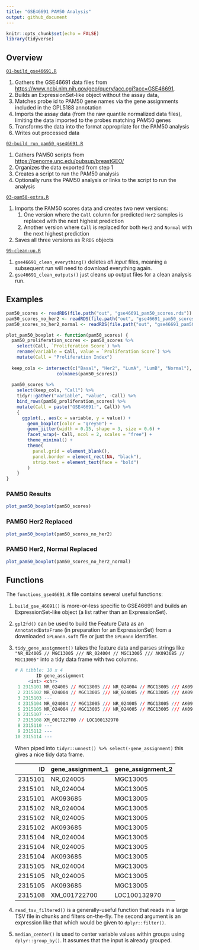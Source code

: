 ```yaml
---
title: "GSE46691 PAM50 Analysis"
output: github_document
---
```


```r
knitr::opts_chunk$set(echo = FALSE)
library(tidyverse)
```

## Overview

[`01-build_gse46691.R`](01-build_gse46691.R)

1. Gathers the GSE46691 data files from <https://www.ncbi.nlm.nih.gov/geo/query/acc.cgi?acc=GSE46691>, 
2. Builds an ExpressionSet-like object without the assay data, 
3. Matches probe id to PAM50 gene names via the gene assignments included in the GPL5188 annotation
4. Imports the assay data (from the raw quantile normalized data files), limiting the data imported to the probes matching PAM50 genes
5. Transforms the data into the format appropriate for the PAM50 analysis
6. Writes out processed data
    
[`02-build_run_pam50_gse46691.R`](02-build_run_pam50_gse46691.R)

1. Gathers PAM50 scripts from <https://genome.unc.edu/pubsup/breastGEO/>
1. Organizes the data exported from step 1
1. Creates a script to run the PAM50 analysis
1. Optionally runs the PAM50 analysis or links to the script to run the analysis

[`03-pam50-extra.R`](03-pam50-extra.R)

1. Imports the PAM50 scores data and creates two new versions:
    1. One version where the `Call` column for predicted `Her2` samples is replaced with the next highest prediction
    1. Another version where `Call` is replaced for both `Her2` and `Normal` with the next highest prediction
1. Saves all three versions as R `RDS` objects

[`99-clean-up.R`](99-clean-up.R)

1. `gse46691_clean_everything()` deletes *all input* files, meaning a subsequent run will need to download everything again.
1. `gse46691_clean_outputs()` just cleans up output files for a clean analysis run.

## Examples

```r
pam50_scores <- readRDS(file.path("out", "gse46691_pam50_scores.rds"))
pam50_scores_no_her2 <- readRDS(file.path("out", "gse46691_pam50_scores_no_her2.rds"))
pam50_scores_no_her2_normal <- readRDS(file.path("out", "gse46691_pam50_scores_no_her2_normal.rds"))
```


```r
plot_pam50_boxplot <- function(pam50_scores) {
  pam50_proliferation_scores <- pam50_scores %>% 
    select(Call, `Proliferation Score`) %>% 
    rename(variable = Call, value = `Proliferation Score`) %>% 
    mutate(Call = "Proliferation Index")
  
  keep_cols <- intersect(c("Basal", "Her2", "LumA", "LumB", "Normal"),
                   colnames(pam50_scores))
  
  pam50_scores %>%
    select(keep_cols, "Call") %>% 
    tidyr::gather("variable", "value", -Call) %>% 
    bind_rows(pam50_proliferation_scores) %>% 
    mutate(Call = paste("GSE46691:", Call)) %>% 
    {
      ggplot(., aes(x = variable, y = value)) +
        geom_boxplot(color = "grey50") + 
        geom_jitter(width = 0.15, shape = 3, size = 0.6) +
        facet_wrap(~ Call, ncol = 2, scales = "free") +
        theme_minimal() +
        theme(
          panel.grid = element_blank(),
          panel.border = element_rect(NA, "black"),
          strip.text = element_text(face = "bold")
        )
    }
}
```

### PAM50 Results

```r
plot_pam50_boxplot(pam50_scores)
```

### PAM50 Her2 Replaced

```r
plot_pam50_boxplot(pam50_scores_no_her2)
```

### PAM50 Her2, Normal Replaced

```r
plot_pam50_boxplot(pam50_scores_no_her2_normal)
```


## Functions

The `functions_gse46691.R` file contains several useful functions:

1. `build_gse_46691()` is more-or-less specific to GSE46691 and builds an ExpressionSet-like object (a list rather than an ExpressionSet).

1. `gpl2fd()` can be used to build the Feature Data as an `AnnotatedDataFrame` (in preparation for an ExpressionSet) from a downloaded `GPLnnnn.soft` file or just the `GPLnnnn` identifier.

1. `tidy_gene_assignment()` takes the feature data and parses strings like `"NR_024005 // MGC13005 /// NR_024004 // MGC13005 /// AK093685 // MGC13005"` into a tidy data frame with two columns.

    ```r
    # A tibble: 10 x 4
            ID gene_assignment                                                          gene_assignment_1 gene_assignment_2
         <int> <chr>                                                                    <list>            <list>           
     1 2315101 NR_024005 // MGC13005 /// NR_024004 // MGC13005 /// AK093685 // MGC13005 <chr [3]>         <chr [3]>        
     2 2315102 NR_024004 // MGC13005 /// NR_024005 // MGC13005 /// AK093685 // MGC13005 <chr [3]>         <chr [3]>        
     3 2315103 ---                                                                      <chr [0]>         <chr [0]>        
     4 2315104 NR_024004 // MGC13005 /// NR_024005 // MGC13005 /// AK093685 // MGC13005 <chr [3]>         <chr [3]>        
     5 2315105 NR_024004 // MGC13005 /// NR_024005 // MGC13005 /// AK093685 // MGC13005 <chr [3]>         <chr [3]>        
     6 2315107 ---                                                                      <chr [0]>         <chr [0]>        
     7 2315108 XM_001722700 // LOC100132970                                             <chr [1]>         <chr [1]>        
     8 2315110 ---                                                                      <chr [0]>         <chr [0]>        
     9 2315112 ---                                                                      <chr [0]>         <chr [0]>        
    10 2315114 ---                                                                      <chr [0]>         <chr [0]> 
    ```
    
    When piped into `tidyr::unnest() %>% select(-gene_assignment)` this gives a nice tidy data frame.
    
    |      ID|gene_assignment_1 |gene_assignment_2 |
    |-------:|:-----------------|:-----------------|
    | 2315101|NR_024005         |MGC13005          |
    | 2315101|NR_024004         |MGC13005          |
    | 2315101|AK093685          |MGC13005          |
    | 2315102|NR_024004         |MGC13005          |
    | 2315102|NR_024005         |MGC13005          |
    | 2315102|AK093685          |MGC13005          |
    | 2315104|NR_024004         |MGC13005          |
    | 2315104|NR_024005         |MGC13005          |
    | 2315104|AK093685          |MGC13005          |
    | 2315105|NR_024004         |MGC13005          |
    | 2315105|NR_024005         |MGC13005          |
    | 2315105|AK093685          |MGC13005          |
    | 2315108|XM_001722700      |LOC100132970      |
    
1. `read_tsv_filtered()` is a generally-useful function that reads in a large TSV file in chunks and filters on-the-fly. The second argument is an expression like that which would be given to `dplyr::filter()`.

1. `median_center()` is used to center variable values within groups using `dplyr::group_by()`. It assumes that the input is already grouped.